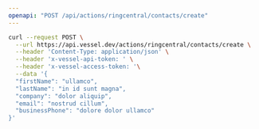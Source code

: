 ```yaml
---
openapi: "POST /api/actions/ringcentral/contacts/create"
---
```


<RequestExample>

```bash Request
curl --request POST \
  --url https://api.vessel.dev/actions/ringcentral/contacts/create \
  --header 'Content-Type: application/json' \
  --header 'x-vessel-api-token: ' \
  --header 'x-vessel-access-token: '\
  --data '{
  "firstName": "ullamco",
  "lastName": "in id sunt magna",
  "company": "dolor aliquip",
  "email": "nostrud cillum",
  "businessPhone": "dolore dolor ullamco"
}'
```

</RequestExample>
